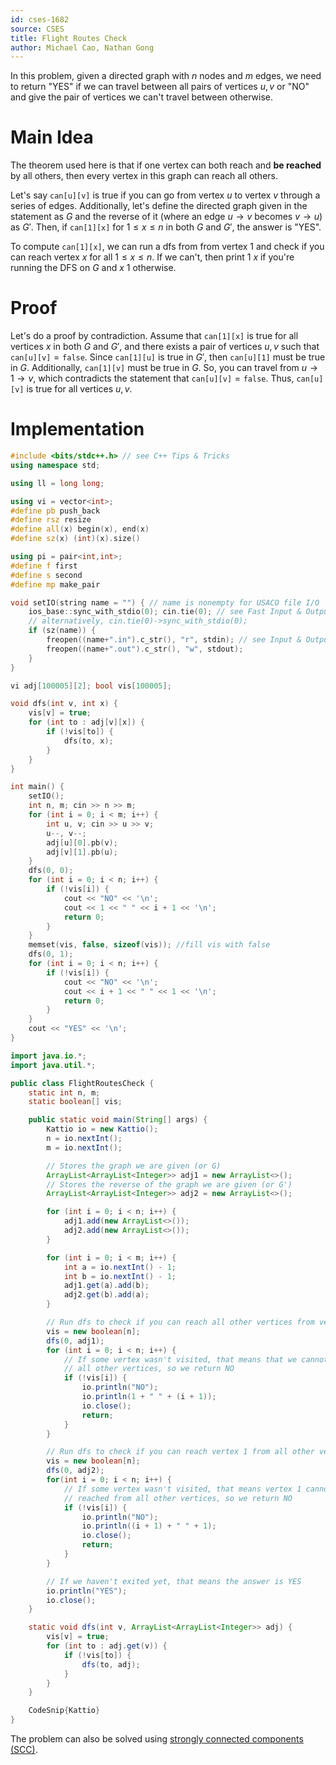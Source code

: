 ```yaml
---
id: cses-1682
source: CSES
title: Flight Routes Check
author: Michael Cao, Nathan Gong
---
```


In this problem, given a directed graph with $n$ nodes and $m$ edges, we need to
return "YES" if we can travel between all pairs of vertices $u, v$ or "NO" and
give the pair of vertices we can't travel between otherwise.

# Main Idea

The theorem used here is that if one vertex can both reach and **be reached** by
all others, then every vertex in this graph can reach all others.

Let's say $\texttt{can[u][v]}$ is true if you can go from vertex $u$ to vertex
$v$ through a series of edges. Additionally, let's define the directed graph
given in the statement as $G$ and the reverse of it (where an edge
$u \rightarrow v$ becomes $v \rightarrow u$) as $G'$. Then, if
$\texttt{can[1][x]}$ for $1 \leq x \leq n$ in both $G$ and $G'$, the answer is
"YES".

To compute $\texttt{can[1][x]}$, we can run a dfs from from vertex $1$ and check
if you can reach vertex $x$ for all $1 \leq x \leq n$. If we can't, then print
$1$ $x$ if you're running the DFS on $G$ and $x$ $1$ otherwise.

# Proof

Let's do a proof by contradiction. Assume that $\texttt{can[1][x]}$ is true for
all vertices $x$ in both $G$ and $G'$, and there exists a pair of vertices
$u, v$ such that $\texttt{can[u][v]} = \texttt{false}$. Since
$\texttt{can[1][u]}$ is true in $G'$, then $\texttt{can[u][1]}$ must be true in
$G$. Additionally, $\texttt{can[1][v]}$ must be true in $G$. So, you can travel
from $u \rightarrow 1 \rightarrow v$, which contradicts the statement that
$\texttt{can[u][v]} = \texttt{false}$. Thus, $\texttt{can[u][v]}$ is true for
all vertices $u, v$.

# Implementation

<LanguageSection>

<CPPSection>

```cpp
#include <bits/stdc++.h> // see C++ Tips & Tricks
using namespace std;

using ll = long long;

using vi = vector<int>;
#define pb push_back
#define rsz resize
#define all(x) begin(x), end(x)
#define sz(x) (int)(x).size()

using pi = pair<int,int>;
#define f first
#define s second
#define mp make_pair

void setIO(string name = "") { // name is nonempty for USACO file I/O
	ios_base::sync_with_stdio(0); cin.tie(0); // see Fast Input & Output
	// alternatively, cin.tie(0)->sync_with_stdio(0);
	if (sz(name)) {
		freopen((name+".in").c_str(), "r", stdin); // see Input & Output
		freopen((name+".out").c_str(), "w", stdout);
	}
}

vi adj[100005][2]; bool vis[100005];

void dfs(int v, int x) {
	vis[v] = true;
	for (int to : adj[v][x]) {
		if (!vis[to]) {
			dfs(to, x);
		}
	}
}

int main() {
	setIO();
	int n, m; cin >> n >> m;
	for (int i = 0; i < m; i++) {
		int u, v; cin >> u >> v;
		u--, v--;
		adj[u][0].pb(v);
		adj[v][1].pb(u);
	}
	dfs(0, 0);
	for (int i = 0; i < n; i++) {
		if (!vis[i]) {
			cout << "NO" << '\n';
			cout << 1 << " " << i + 1 << '\n';
			return 0;
		}
	}
	memset(vis, false, sizeof(vis)); //fill vis with false
	dfs(0, 1);
	for (int i = 0; i < n; i++) {
		if (!vis[i]) {
			cout << "NO" << '\n';
			cout << i + 1 << " " << 1 << '\n';
			return 0;
		}
	}
	cout << "YES" << '\n';
}
```

</CPPSection>

<JavaSection>

```java
import java.io.*;
import java.util.*;

public class FlightRoutesCheck {
	static int n, m;
	static boolean[] vis;

	public static void main(String[] args) {
		Kattio io = new Kattio();
		n = io.nextInt();
		m = io.nextInt();

		// Stores the graph we are given (or G)
		ArrayList<ArrayList<Integer>> adj1 = new ArrayList<>();
		// Stores the reverse of the graph we are given (or G')
		ArrayList<ArrayList<Integer>> adj2 = new ArrayList<>();

		for (int i = 0; i < n; i++) {
			adj1.add(new ArrayList<>());
			adj2.add(new ArrayList<>());
		}

		for (int i = 0; i < m; i++) {
			int a = io.nextInt() - 1;
			int b = io.nextInt() - 1;
			adj1.get(a).add(b);
			adj2.get(b).add(a);
		}

		// Run dfs to check if you can reach all other vertices from vertex 1
		vis = new boolean[n];
		dfs(0, adj1);
		for (int i = 0; i < n; i++) {
			// If some vertex wasn't visited, that means that we cannot reach
			// all other vertices, so we return NO
			if (!vis[i]) {
				io.println("NO");
				io.println(1 + " " + (i + 1));
				io.close();
				return;
			}
		}

		// Run dfs to check if you can reach vertex 1 from all other vertices
		vis = new boolean[n];
		dfs(0, adj2);
		for(int i = 0; i < n; i++) {
			// If some vertex wasn't visited, that means vertex 1 cannot be
			// reached from all other vertices, so we return NO
			if (!vis[i]) {
				io.println("NO");
				io.println((i + 1) + " " + 1);
				io.close();
				return;
			}
		}

		// If we haven't exited yet, that means the answer is YES
		io.println("YES");
		io.close();
	}

	static void dfs(int v, ArrayList<ArrayList<Integer>> adj) {
		vis[v] = true;
		for (int to : adj.get(v)) {
			if (!vis[to]) {
				dfs(to, adj);
			}
		}
	}

	CodeSnip{Kattio}
}
```

</JavaSection>

</LanguageSection>

The problem can also be solved using [strongly connected components (SCC)](/adv/SCC).
